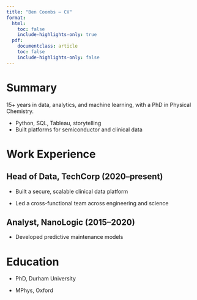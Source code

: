 ```yaml
---
title: "Ben Coombs – CV"
format:
  html:
    toc: false
    include-highlights-only: true
  pdf:
    documentclass: article
    toc: false
    include-highlights-only: false
---
```


# Summary

::: {.highlight}
15+ years in data, analytics, and machine learning, with a PhD in Physical Chemistry.
:::

- Python, SQL, Tableau, storytelling
- Built platforms for semiconductor and clinical data

# Work Experience

## Head of Data, TechCorp (2020–present)

::: {.highlight}
- Built a secure, scalable clinical data platform
:::

- Led a cross-functional team across engineering and science

## Analyst, NanoLogic (2015–2020)

- Developed predictive maintenance models

# Education

::: {.highlight}
- PhD, Durham University
:::

- MPhys, Oxford
 
